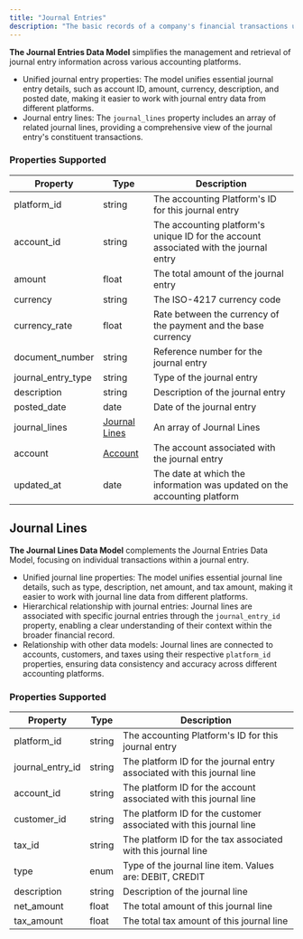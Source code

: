 ```yaml
---
title: "Journal Entries"
description: "The basic records of a company's financial transactions used to record the debits and credits of each transaction."
---
```


**The Journal Entries Data Model** simplifies the management and retrieval of journal entry information across various accounting platforms. 

* Unified journal entry properties: The model unifies essential journal entry details, such as account ID, amount, currency, description, and posted date, making it easier to work with journal entry data from different platforms.
* Journal entry lines: The `journal_lines` property includes an array of related journal lines, providing a comprehensive view of the journal entry's constituent transactions.

  
### Properties Supported

| Property             | Type                                                 | Description                                                                           |
| -------------------- | ---------------------------------------------------- | ------------------------------------------------------------------------------------- |
| platform\_id         | string                                               | The accounting Platform's ID for this journal entry                                   |
| account\_id          | string                                               | The accounting platform's unique ID for the account associated with the journal entry |
| amount               | float                                                | The total amount of the journal entry                                                 |
| currency             | string                                               | The ISO-4217 currency code                                                            |
| currency\_rate       | float                                                | Rate between the currency of the payment and the base currency                        |
| document\_number     | string                                               | Reference number for the journal entry                                                |
| journal\_entry\_type | string                                               | Type of the journal entry                                                             |
| description          | string                                               | Description of the journal entry                                                      |
| posted\_date         | date                                                 | Date of the journal entry                                                             |
| journal\_lines       | [Journal Lines](/docs/journal-entries#journal-lines) | An array of Journal Lines                                                             |
| account              | [Account](/docs/accounts)                            | The account associated with the journal entry                                         |
| updated\_at          | date                                                 | The date at which the information was updated on the accounting platform              |

  
## Journal Lines

**The Journal Lines Data Model** complements the Journal Entries Data Model, focusing on individual transactions within a journal entry.

* Unified journal line properties: The model unifies essential journal line details, such as type, description, net amount, and tax amount, making it easier to work with journal line data from different platforms.
* Hierarchical relationship with journal entries: Journal lines are associated with specific journal entries through the `journal_entry_id` property, enabling a clear understanding of their context within the broader financial record.
* Relationship with other data models: Journal lines are connected to accounts, customers, and taxes using their respective `platform_id` properties, ensuring data consistency and accuracy across different accounting platforms.

  
### Properties Supported

| Property           | Type   | Description                                                             |
| ------------------ | ------ | ----------------------------------------------------------------------- |
| platform\_id       | string | The accounting Platform's ID for this journal entry                     |
| journal\_entry\_id | string | The platform ID for the journal entry associated with this journal line |
| account\_id        | string | The platform ID for the account associated with this journal line       |
| customer\_id       | string | The platform ID for the customer associated with this journal line      |
| tax\_id            | string | The platform ID for the tax associated with this journal line           |
| type               | enum   | Type of the journal line item. Values are: DEBIT, CREDIT                |
| description        | string | Description of the journal line                                         |
| net\_amount        | float  | The total amount of this journal line                                   |
| tax\_amount        | float  | The total tax amount of this journal line                               |